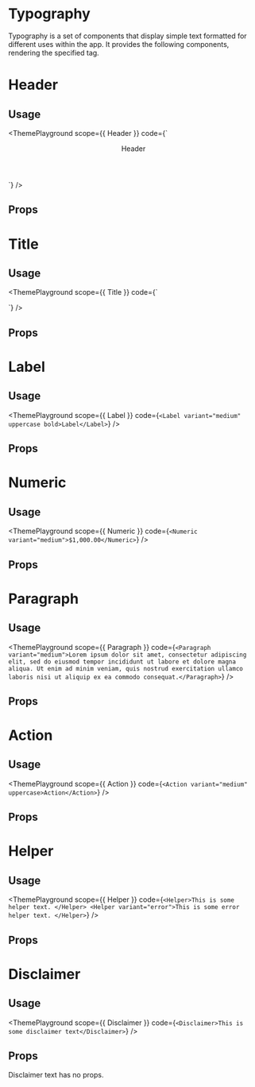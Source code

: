 
# Typography

Typography is a set of components that display simple text formatted for different uses within the app.
It provides the following components, rendering the specified tag.

<ComponentTable/>

<Rule/>

# Header
<Description of={Header} />

## Usage
<ThemePlayground
  scope={{ Header }}
  code={`
<Header variant="medium">Header</Header>
  `}
/>

## Props
<Props of={Header} />

<Rule/>

# Title
<Description of={Title} />

## Usage
<ThemePlayground
  scope={{ Title }}
  code={`
<Title variant="medium">Title</Title>
  `}
/>

## Props
<Props of={Title} />

<Rule/>

# Label
<Description of={Label} />

## Usage
<ThemePlayground
  scope={{ Label }}
  code={`
<Label variant="medium" uppercase bold>Label</Label>
  `}
/>

## Props
<Props of={Label} />

<Rule/>

# Numeric
<Description of={Numeric} />

## Usage
<ThemePlayground
  scope={{ Numeric }}
  code={`
<Numeric variant="medium">$1,000.00</Numeric>
  `}
/>

## Props
<Props of={Numeric} />

<Rule/>

# Paragraph
<Description of={Paragraph} />

## Usage
<ThemePlayground
  scope={{ Paragraph }}
  code={`
<Paragraph variant="medium">Lorem ipsum dolor sit amet, consectetur adipiscing elit, sed do eiusmod tempor incididunt ut labore et dolore magna aliqua. Ut enim ad minim veniam, quis nostrud exercitation ullamco laboris nisi ut aliquip ex ea commodo consequat.</Paragraph>
  `}
/>

## Props
<Props of={Paragraph} />

<Rule/>

# Action
<Description of={Action} />

## Usage
<ThemePlayground
  scope={{ Action }}
  code={`
<Action variant="medium" uppercase>Action</Action>
  `}
/>

## Props
<Props of={Action} />

<Rule/>

# Helper
<Description of={Helper} />

## Usage
<ThemePlayground
  scope={{ Helper }}
  code={`
<Helper>This is some helper text. </Helper>
<Helper variant="error">This is some error helper text. </Helper>
  `}
/>

## Props
<Props of={Helper} />

<Rule/>

# Disclaimer
<Description of={Disclaimer} />

## Usage
<ThemePlayground
  scope={{ Disclaimer }}
  code={`
<Disclaimer>This is some disclaimer text</Disclaimer>
  `}
/>

## Props
Disclaimer text has no props.